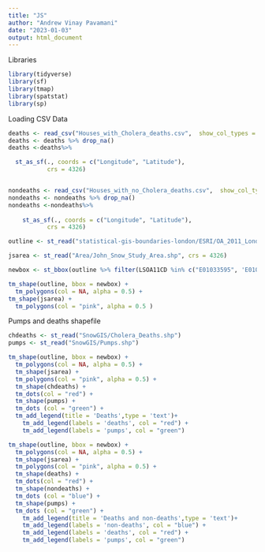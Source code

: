 ```yaml
---
title: "JS"
author: "Andrew Vinay Pavamani"
date: "2023-01-03"
output: html_document
---
```


Libraries

```r
library(tidyverse)
library(sf)
library(tmap)
library(spatstat)
library(sp)
```

Loading CSV Data

```r
deaths <- read_csv("Houses_with_Cholera_deaths.csv",  show_col_types = FALSE)
deaths <- deaths %>% drop_na()
deaths <-deaths%>%

  st_as_sf(., coords = c("Longitude", "Latitude"), 
           crs = 4326)


nondeaths <- read_csv("Houses_with_no_Cholera_deaths.csv",  show_col_types = FALSE)
nondeaths <- nondeaths %>% drop_na()
nondeaths <-nondeaths%>%
  
    st_as_sf(., coords = c("Longitude", "Latitude"), 
           crs = 4326)

```

```r

outline <- st_read("statistical-gis-boundaries-london/ESRI/OA_2011_London_gen_MHW.shp")

jsarea <- st_read("Area/John_Snow_Study_Area.shp", crs = 4326)

```


```r
newbox <- st_bbox(outline %>% filter(LSOA11CD %in% c("E01033595", 'E01033596', 'E01004734', "E01004763", "E01004765")))
```

```r
tm_shape(outline, bbox = newbox) +
  tm_polygons(col = NA, alpha = 0.5) +
tm_shape(jsarea) +
  tm_polygons(col = "pink", alpha = 0.5 )
```

Pumps and deaths shapefile

```r
chdeaths <- st_read("SnowGIS/Cholera_Deaths.shp")
pumps <- st_read("SnowGIS/Pumps.shp")
```

```r
tm_shape(outline, bbox = newbox) +
  tm_polygons(col = NA, alpha = 0.5) +
  tm_shape(jsarea) +
  tm_polygons(col = "pink", alpha = 0.5) +
  tm_shape(chdeaths) +
  tm_dots(col = "red") +
  tm_shape(pumps) +
  tm_dots (col = "green") +
  tm_add_legend(title = 'Deaths',type = 'text')+
    tm_add_legend(labels = 'deaths', col = "red") +
    tm_add_legend(labels = 'pumps', col = "green")

tm_shape(outline, bbox = newbox) +
  tm_polygons(col = NA, alpha = 0.5) +
  tm_shape(jsarea) +
  tm_polygons(col = "pink", alpha = 0.5) +
  tm_shape(deaths) +
  tm_dots(col = "red") +
  tm_shape(nondeaths) +
  tm_dots (col = "blue") +
  tm_shape(pumps) +
  tm_dots (col = "green") +
    tm_add_legend(title = 'Deaths and non-deaths',type = 'text')+
    tm_add_legend(labels = 'non-deaths', col = "blue") +
    tm_add_legend(labels = 'deaths', col = "red") +
    tm_add_legend(labels = 'pumps', col = "green")
```

